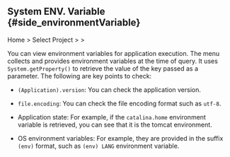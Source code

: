 ## System ENV. Variable {#side_environmentVariable}

Home > Select Project > <Cmdname sid="side_agentsConfiguration" className="uitext" /> > <Cmdname sid="side_environmentVariable" className="uitext" />

<ProdImg img="ipa-env-var.png" desc="Boot environment" />

You can view environment variables for application execution. The <Cmdname sid="boot_env" className="uitext" /> menu collects and provides environment variables at the time of query. It uses `System.getProperty()` to retrieve the value of the key passed as a parameter. The following are key points to check: 

- `(Application).version`: You can check the application version. 

- `file.encoding`: You can check the file encoding format such as `utf-8`.

<InDoc product="java">

- Application state: For example, if the `catalina.home` environment variable is retrieved, you can see that it is the tomcat environment.

</InDoc>

- OS environment variables: For example, they are provided in the suffix `(env)` format, such as `(env) LANG` environment variable.
